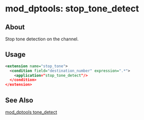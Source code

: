 
# mod_dptools: stop_tone_detect 

 

## About

Stop tone detection on the channel.

## Usage

```xml
<extension name="stop_tone">
  <condition field="destination_number" expression=".*">
    <application="stop_tone_detect"/>
  </condition>
</extension>
```

## See Also

[mod\_dptools tone\_detect](./6586957.mdx#about)


